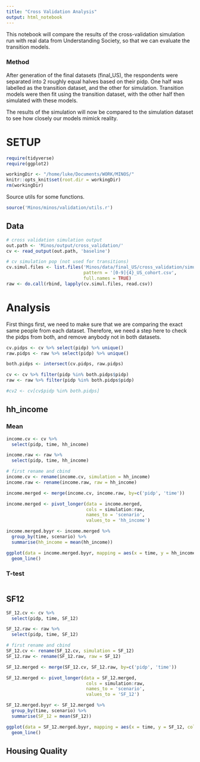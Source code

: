 ```yaml
---
title: "Cross Validation Analysis"
output: html_notebook
---
```


This notebook will compare the results of the cross-validation simulation run with real data from Understanding Society, so that we can evaluate the transition models.

### Method

After generation of the final datasets (final_US), the respondents were separated into 2 roughly equal halves based on their pidp. One half was labelled as the transition dataset, and the other for simulation. Transition models were then fit using the transition dataset, with the other half then simulated with these models.

The results of the simulation will now be compared to the simulation dataset to see how closely our models mimick reality.

# SETUP

```r

require(tidyverse)
require(ggplot2)

workingDir <- "/home/luke/Documents/WORK/MINOS/"
knitr::opts_knit$set(root.dir = workingDir)
rm(workingDir)
```

Source utils for some functions.

```r
source('Minos/minos/validation/utils.r')
```

## Data

```r
# cross validation simulation output
out.path <- 'Minos/output/cross_validation/'
cv <- read_output(out.path, 'baseline')

# cv simulation pop (not used for transitions)
cv.simul.files <- list.files('Minos/data/final_US/cross_validation/simulation/',
                             pattern = '[0-9]{4}_US_cohort.csv',
                             full.names = TRUE)
raw <- do.call(rbind, lapply(cv.simul.files, read.csv))
```

# Analysis

First things first, we need to make sure that we are comparing the exact same people from each dataset. Therefore, we need a step here to check the pidps from both, and remove anybody not in both datasets.

```r
cv.pidps <- cv %>% select(pidp) %>% unique()
raw.pidps <- raw %>% select(pidp) %>% unique()

both.pidps <- intersect(cv.pidps, raw.pidps)

cv <- cv %>% filter(pidp %in% both.pidps$pidp)
raw <- raw %>% filter(pidp %in% both.pidps$pidp)

#cv2 <- cv[cv$pidp %in% both.pidps]
```

## hh_income

### Mean

```r
income.cv <- cv %>% 
  select(pidp, time, hh_income)

income.raw <- raw %>%
  select(pidp, time, hh_income)

# first rename and cbind
income.cv <- rename(income.cv, simulation = hh_income)
income.raw <- rename(income.raw, raw = hh_income)

income.merged <- merge(income.cv, income.raw, by=c('pidp', 'time'))

income.merged <- pivot_longer(data = income.merged,
                              cols = simulation:raw,
                              names_to = 'scenario',
                              values_to = 'hh_income')

income.merged.byyr <- income.merged %>%
  group_by(time, scenario) %>%
  summarise(hh_income = mean(hh_income))

ggplot(data = income.merged.byyr, mapping = aes(x = time, y = hh_income, color=scenario)) +
  geom_line()
```

### T-test

```r

```


## SF12

```r
SF_12.cv <- cv %>% 
  select(pidp, time, SF_12)

SF_12.raw <- raw %>%
  select(pidp, time, SF_12)

# first rename and cbind
SF_12.cv <- rename(SF_12.cv, simulation = SF_12)
SF_12.raw <- rename(SF_12.raw, raw = SF_12)

SF_12.merged <- merge(SF_12.cv, SF_12.raw, by=c('pidp', 'time'))

SF_12.merged <- pivot_longer(data = SF_12.merged,
                              cols = simulation:raw,
                              names_to = 'scenario',
                              values_to = 'SF_12')

SF_12.merged.byyr <- SF_12.merged %>%
  group_by(time, scenario) %>%
  summarise(SF_12 = mean(SF_12))

ggplot(data = SF_12.merged.byyr, mapping = aes(x = time, y = SF_12, color=scenario)) +
  geom_line()
```

## Housing Quality

```r

```

